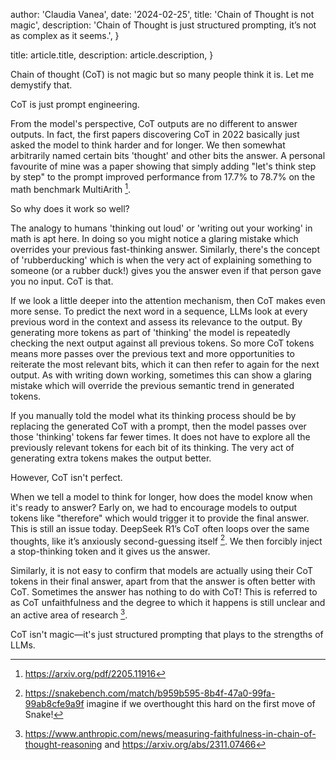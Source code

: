 
  author: 'Claudia Vanea',
  date: '2024-02-25',
  title: 'Chain of Thought is not magic',
  description:
    'Chain of Thought is just structured prompting, it’s not as complex as it seems.',
}

  title: article.title,
  description: article.description,
}


Chain of thought (CoT) is not magic but so many people think it is. Let me demystify that.

CoT is just prompt engineering.

From the model's perspective, CoT outputs are no different to answer outputs. In fact, the first papers discovering CoT in 2022 basically just asked the model to think harder and for longer. We then somewhat arbitrarily named certain bits 'thought' and other bits the answer. A personal favourite of mine was a paper showing that simply adding "let's think step by step" to the prompt improved performance from 17.7% to 78.7% on the math benchmark MultiArith [^1].

So why does it work so well? 

The analogy to humans 'thinking out loud' or 'writing out your working' in math is apt here. In doing so you might notice a glaring mistake which overrides your previous fast-thinking answer. Similarly, there's the concept of 'rubberducking' which is when the very act of explaining something to someone (or a rubber duck!) gives you the answer even if that person gave you no input. CoT is that.

If we look a little deeper into the attention mechanism, then CoT makes even more sense. To predict the next word in a sequence, LLMs look at every previous word in the context and assess its relevance to the output. By generating more tokens as part of 'thinking' the model is repeatedly checking the next output against all previous tokens. So more CoT tokens means more passes over the previous text and more opportunities to reiterate the most relevant bits, which it can then refer to again for the next output. As with writing down working, sometimes this can show a glaring mistake which will override the previous semantic trend in generated tokens. 

If you manually told the model what its thinking process should be by replacing the generated CoT with a prompt, then the model passes over those 'thinking' tokens far fewer times. It does not have to explore all the previously relevant tokens for each bit of its thinking. The very act of generating extra tokens makes the output better. 

However, CoT isn't perfect. 

When we tell a model to think for longer, how does the model know when it's ready to answer? Early on, we had to encourage models to output tokens like "therefore" which would trigger it to provide the final answer. This is still an issue today. DeepSeek R1’s CoT often loops over the same thoughts, like it’s anxiously second-guessing itself [^2]. We then forcibly inject a stop-thinking token and it gives us the answer. 

Similarly, it is not easy to confirm that models are actually using their CoT tokens in their final answer, apart from that the answer is often better with CoT. Sometimes the answer has nothing to do with CoT! This is referred to as CoT unfaithfulness and the degree to which it happens is still unclear and an active area of research [^3].

CoT isn't magic—it's just structured prompting that plays to the strengths of LLMs.

[^1]: https://arxiv.org/pdf/2205.11916 

[^2]: https://snakebench.com/match/b959b595-8b4f-47a0-99fa-99ab8cfe9a9f imagine if we overthought this hard on the first move of Snake!

[^3]: https://www.anthropic.com/news/measuring-faithfulness-in-chain-of-thought-reasoning and https://arxiv.org/abs/2311.07466
